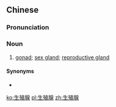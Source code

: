 ==Chinese==
{{zh-forms|type=21}}

===Pronunciation===
{{zh-pron
|m=shēngzhíxiàn
|c=sang1 zik6 sin3
|cat=n
}}

===Noun===
{{zh-noun}}

# {{lb|zh|anatomy}} [[gonad]]; [[sex gland]]; [[reproductive gland]]

====Synonyms====
* {{zh-l|性腺}}

[[ko:生殖腺]]
[[pl:生殖腺]]
[[zh:生殖腺]]